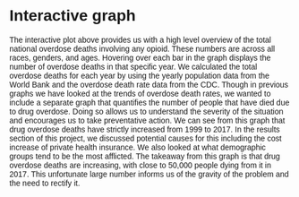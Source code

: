 # Interactive graph

<style>
  * {
    font-family: sans-serif;
  }
</style> 

<div id="plot">
</div>

<script src="https://cdn.jsdelivr.net/npm/d3@7"></script>
<script src="scripts/myscript.js"></script>

The interactive plot above provides us with a high level overview of the total national overdose deaths involving any opioid. These numbers are across all races, genders, and ages. Hovering over each bar in the graph displays the number of overdose deaths in that specific year. We calculated the total overdose deaths for each year by using the yearly population data from the World Bank and the overdose death rate data from the CDC. Though in previous graphs we have looked at the trends of overdose death rates, we wanted to include a separate graph that quantifies the number of people that have died due to drug overdose. Doing so allows us to understand the severity of the situation and encourages us to take preventative action. We can see from this graph that drug overdose deaths have strictly increased from 1999 to 2017. In the results section of this project, we discussed potential causes for this including the cost increase of private health insurance. We also looked at what demographic groups tend to be the most afflicted. The takeaway from this graph is that drug overdose deaths are increasing, with close to 50,000 people dying from it in 2017. This unfortunate large number informs us of the gravity of the problem and the need to rectify it. 
